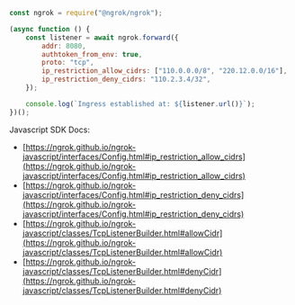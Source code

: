 ```jsx
const ngrok = require("@ngrok/ngrok");

(async function () {
	const listener = await ngrok.forward({
		addr: 8080,
		authtoken_from_env: true,
		proto: "tcp",
		ip_restriction_allow_cidrs: ["110.0.0.0/8", "220.12.0.0/16"],
		ip_restriction_deny_cidrs: "110.2.3.4/32",
	});

	console.log(`Ingress established at: ${listener.url()}`);
})();
```

Javascript SDK Docs:

- [https://ngrok.github.io/ngrok-javascript/interfaces/Config.html#ip_restriction_allow_cidrs](https://ngrok.github.io/ngrok-javascript/interfaces/Config.html#ip_restriction_allow_cidrs)
- [https://ngrok.github.io/ngrok-javascript/interfaces/Config.html#ip_restriction_deny_cidrs](https://ngrok.github.io/ngrok-javascript/interfaces/Config.html#ip_restriction_deny_cidrs)
- [https://ngrok.github.io/ngrok-javascript/classes/TcpListenerBuilder.html#allowCidr](https://ngrok.github.io/ngrok-javascript/classes/TcpListenerBuilder.html#allowCidr)
- [https://ngrok.github.io/ngrok-javascript/classes/TcpListenerBuilder.html#denyCidr](https://ngrok.github.io/ngrok-javascript/classes/TcpListenerBuilder.html#denyCidr)

